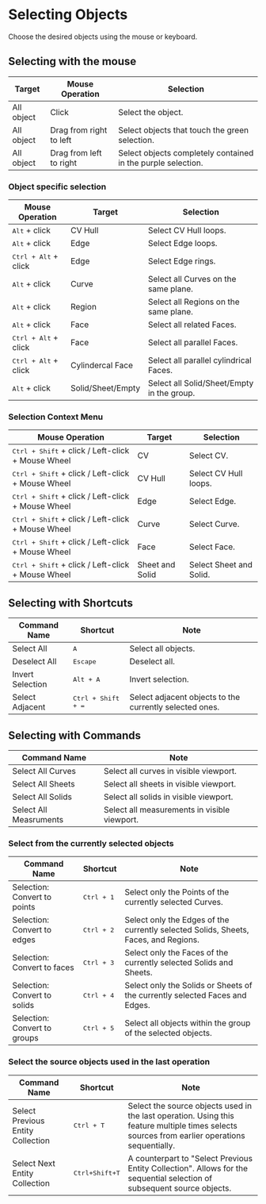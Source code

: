 
# Selecting Objects

Choose the desired objects using the mouse or keyboard.

## Selecting with the mouse

| Target     | Mouse Operation         | Selection                                                    |
| ---------- | ----------------------- | ------------------------------------------------------------ |
| All object | Click                   | Select the object.                                           |
| All object | Drag from right to left | Select objects that touch the green selection.               |
| All object | Drag from left to right | Select objects completely contained in the purple selection. |

<VideoPlayer fileName="mouse-drag-selection"/>

### Object specific selection

| Mouse Operation               | Target            | Selection                                  |
| ----------------------------- | ----------------- | ------------------------------------------ |
| <kbd>Alt</kbd> + click        | CV Hull           | Select CV Hull loops.                      |
| <kbd>Alt</kbd> + click        | Edge              | Select Edge loops.                         |
| <kbd>Ctrl + Alt</kbd> + click | Edge              | Select Edge rings.                         |
| <kbd>Alt</kbd> + click        | Curve             | Select all Curves on the same plane.       |
| <kbd>Alt</kbd> + click        | Region            | Select all Regions on the same plane.      |
| <kbd>Alt</kbd> + click        | Face              | Select all related Faces.                 |
| <kbd>Ctrl + Alt</kbd> + click | Face              | Select all parallel Faces.                 |
| <kbd>Ctrl + Alt</kbd> + click | Cylindercal Face  | Select all parallel cylindrical Faces.     |
| <kbd>Alt</kbd> + click        | Solid/Sheet/Empty | Select all Solid/Sheet/Empty in the group. |

### Selection Context Menu

| Mouse Operation               | Target            | Selection                                  |
| ----------------------------- | ----------------- | ------------------------------------------ |
| <kbd>Ctrl + Shift</kbd> + click / Left-click + Mouse Wheel| CV                | Select CV.                       |
| <kbd>Ctrl + Shift</kbd> + click / Left-click + Mouse Wheel| CV Hull           | Select CV Hull loops.            |
| <kbd>Ctrl + Shift</kbd> + click / Left-click + Mouse Wheel| Edge              | Select Edge.                     |
| <kbd>Ctrl + Shift</kbd> + click / Left-click + Mouse Wheel| Curve             | Select Curve.                    |
| <kbd>Ctrl + Shift</kbd> + click / Left-click + Mouse Wheel| Face             | Select Face.                      |
| <kbd>Ctrl + Shift</kbd> + click / Left-click + Mouse Wheel| Sheet and Solid  | Select Sheet and Solid.           |

<VideoPlayer fileName="selection-context-menu"/>

## Selecting with Shortcuts

| Command Name      | Shortcut                    | Note                                                    |
| ----------------- | --------------------------- | ------------------------------------------------------- |
| Select All        | <kbd>A</kbd>                | Select all objects.                                     |
| Deselect All      | <kbd>Escape</kbd>           | Deselect all.                                           |
| Invert Selection  | <kbd>Alt + A</kbd>          | Invert selection.                                       |
| Select Adjacent   | <kbd>Ctrl + Shift + =</kbd> | Select adjacent objects to the currently selected ones. |

## Selecting with Commands
| Command Name      | Note                                                    |
| ----------------- | ------------------------------------------------------- |
| Select All Curves                 | Select all curves in visible viewport.  |
| Select All Sheets                 | Select all sheets in visible viewport.  |
| Select All Solids                 | Select all solids in visible viewport.  |
| Select All Measruments            | Select all measurements in visible viewport.  |


### Select from the currently selected objects

| Command Name                | Shortcut            | Note                                                                        |
| --------------------------- | ------------------- | --------------------------------------------------------------------------- |
| Selection: Convert to points | <kbd>Ctrl + 1</kbd> | Select only the Points of the currently selected Curves.  |
| Selection: Convert to edges  | <kbd>Ctrl + 2</kbd> | Select only the Edges of the currently selected Solids, Sheets, Faces, and Regions.  |
| Selection: Convert to faces  | <kbd>Ctrl + 3</kbd> | Select only the Faces of the currently selected Solids and Sheets.          |
| Selection: Convert to solids | <kbd>Ctrl + 4</kbd> | Select only the Solids or Sheets of the currently selected Faces and Edges. |
| Selection: Convert to groups| <kbd>Ctrl + 5</kbd> |Select all objects within the group of the selected objects.|

<VideoPlayer fileName="select-objects-included"/>

### Select the source objects used in the last operation

| Command Name                      | Shortcut                  | Note                                                                                                                                          |
| --------------------------------- | ------------------------- | --------------------------------------------------------------------------------------------------------------------------------------------- |
| Select Previous Entity Collection | <kbd>Ctrl + T</kbd>       | Select the source objects used in the last operation. Using this feature multiple times selects sources from earlier operations sequentially. |
| Select Next Entity Collection     | <kbd>Ctrl+Shift+T</kbd> | A counterpart to "Select Previous Entity Collection". Allows for the sequential selection of subsequent source objects.                       |

<VideoPlayer fileName="select-previous-entity-collection"/>